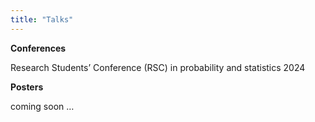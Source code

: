 ```yaml
---
title: "Talks"
---
```


**Conferences**

Research Students' Conference (RSC) in probability and statistics 2024

**Posters**

coming soon ...
